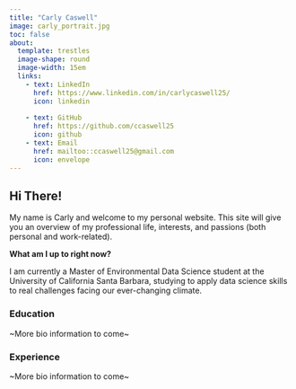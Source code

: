 ```yaml
---
title: "Carly Caswell"
image: carly_portrait.jpg
toc: false
about:
  template: trestles
  image-shape: round
  image-width: 15em
  links: 
    - text: LinkedIn
      href: https://www.linkedin.com/in/carlycaswell25/ 
      icon: linkedin
      
    - text: GitHub
      href: https://github.com/ccaswell25
      icon: github
    - text: Email
      href: mailtoo::ccaswell25@gmail.com 
      icon: envelope
---
```


## Hi There!

My name is Carly and welcome to my personal website. This site will give you an overview of my professional life, interests, and passions (both personal and work-related).

**What am I up to right now?**

I am currently a Master of Environmental Data Science student at the University of California Santa Barbara, studying to apply data science skills to real challenges facing our ever-changing climate.

### Education

\~More bio information to come\~

### Experience

\~More bio information to come\~
